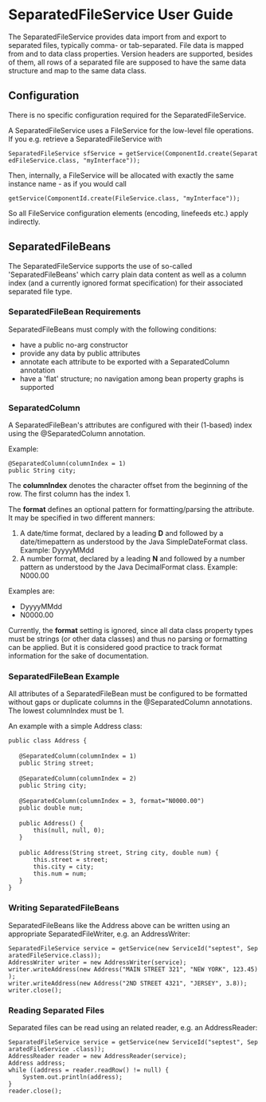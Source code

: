 = SeparatedFileService User Guide =

The SeparatedFileService provides data import from and export to separated files, typically comma- or tab-separated. File data is mapped from and to data class properties. Version headers are supported, besides of them, all rows of a separated file are supposed to have the same data structure and map to the same data class.

== Configuration ==

There is no specific configuration required for the SeparatedFileService.

A SeparatedFileService uses a FileService for the low-level file operations. If you e.g. retrieve a SeparatedFileService with

 SeparatedFileService sfService = getService(ComponentId.create(SeparatedFileService.class, "myInterface"));
 
Then, internally, a FileService will be allocated with exactly the same instance name - as if you would call

 getService(ComponentId.create(FileService.class, "myInterface"));

So all FileService configuration elements (encoding, linefeeds etc.) apply indirectly.

== SeparatedFileBeans ==

The SeparatedFileService supports the use of so-called 'SeparatedFileBeans' which carry plain data content as well as a column index (and a currently ignored format specification) for their associated separated file type.

=== SeparatedFileBean Requirements ===

SeparatedFileBeans must comply with the following conditions:

* have a public no-arg constructor
* provide any data by public attributes
* annotate each attribute to be exported with a SeparatedColumn annotation
* have a 'flat' structure; no navigation among bean property graphs is supported

=== SeparatedColumn ===

A SeparatedFileBean's attributes are configured with their (1-based) index using the @SeparatedColumn annotation.

Example:

 @SeparatedColumn(columnIndex = 1)
 public String city;

The '''columnIndex''' denotes the character offset from the beginning of the row. The first column has the index 1.

The '''format''' defines an optional pattern for formatting/parsing the attribute. It may be specified in two different manners:

# A date/time format, declared by a leading '''D''' and followed by a date/timepattern as understood by the Java SimpleDateFormat class. Example: DyyyyMMdd
# A number format, declared by a leading '''N''' and followed by a number pattern as understood by the Java DecimalFormat class. Example: N000.00

Examples are:

* DyyyyMMdd
* N0000.00

Currently, the '''format''' setting is ignored, since all data class property types must be strings (or other data classes) and thus no parsing or formatting can be applied. But it is considered good practice to track format information for the sake of documentation.

=== SeparatedFileBean Example ===

All attributes of a SeparatedFileBean must be configured to be formatted without gaps or duplicate columns in the @SeparatedColumn annotations. The lowest columnIndex must be 1.

An example with a simple Address class:

 public class Address {
 
    @SeparatedColumn(columnIndex = 1)
    public String street;
 
    @SeparatedColumn(columnIndex = 2)
    public String city;
 
    @SeparatedColumn(columnIndex = 3, format="N0000.00")
    public double num;
 
    public Address() {
        this(null, null, 0);
    }
 
    public Address(String street, String city, double num) {
        this.street = street;
        this.city = city;
        this.num = num;
    }
 }

=== Writing SeparatedFileBeans ===

SeparatedFileBeans like the Address above can be written using an appropriate SeparatedFileWriter, e.g. an AddressWriter:

 SeparatedFileService service = getService(new ServiceId("septest", SeparatedFileService.class));
 AddressWriter writer = new AddressWriter(service);
 writer.writeAddress(new Address("MAIN STREET 321", "NEW YORK", 123.45));
 writer.writeAddress(new Address("2ND STREET 4321", "JERSEY", 3.8));
 writer.close();

=== Reading Separated Files ===

Separated files can be read using an related reader, e.g. an AddressReader:

 SeparatedFileService service = getService(new ServiceId("septest", SeparatedFileService .class));
 AddressReader reader = new AddressReader(service);
 Address address;
 while ((address = reader.readRow()&nbsp;!= null) {
     System.out.println(address);
 }
 reader.close();
